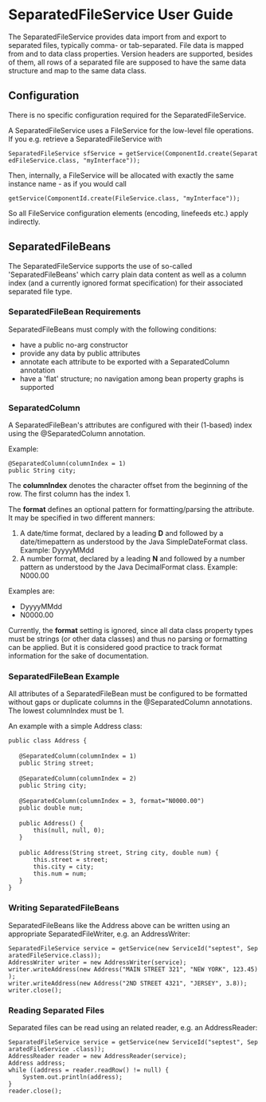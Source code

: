 = SeparatedFileService User Guide =

The SeparatedFileService provides data import from and export to separated files, typically comma- or tab-separated. File data is mapped from and to data class properties. Version headers are supported, besides of them, all rows of a separated file are supposed to have the same data structure and map to the same data class.

== Configuration ==

There is no specific configuration required for the SeparatedFileService.

A SeparatedFileService uses a FileService for the low-level file operations. If you e.g. retrieve a SeparatedFileService with

 SeparatedFileService sfService = getService(ComponentId.create(SeparatedFileService.class, "myInterface"));
 
Then, internally, a FileService will be allocated with exactly the same instance name - as if you would call

 getService(ComponentId.create(FileService.class, "myInterface"));

So all FileService configuration elements (encoding, linefeeds etc.) apply indirectly.

== SeparatedFileBeans ==

The SeparatedFileService supports the use of so-called 'SeparatedFileBeans' which carry plain data content as well as a column index (and a currently ignored format specification) for their associated separated file type.

=== SeparatedFileBean Requirements ===

SeparatedFileBeans must comply with the following conditions:

* have a public no-arg constructor
* provide any data by public attributes
* annotate each attribute to be exported with a SeparatedColumn annotation
* have a 'flat' structure; no navigation among bean property graphs is supported

=== SeparatedColumn ===

A SeparatedFileBean's attributes are configured with their (1-based) index using the @SeparatedColumn annotation.

Example:

 @SeparatedColumn(columnIndex = 1)
 public String city;

The '''columnIndex''' denotes the character offset from the beginning of the row. The first column has the index 1.

The '''format''' defines an optional pattern for formatting/parsing the attribute. It may be specified in two different manners:

# A date/time format, declared by a leading '''D''' and followed by a date/timepattern as understood by the Java SimpleDateFormat class. Example: DyyyyMMdd
# A number format, declared by a leading '''N''' and followed by a number pattern as understood by the Java DecimalFormat class. Example: N000.00

Examples are:

* DyyyyMMdd
* N0000.00

Currently, the '''format''' setting is ignored, since all data class property types must be strings (or other data classes) and thus no parsing or formatting can be applied. But it is considered good practice to track format information for the sake of documentation.

=== SeparatedFileBean Example ===

All attributes of a SeparatedFileBean must be configured to be formatted without gaps or duplicate columns in the @SeparatedColumn annotations. The lowest columnIndex must be 1.

An example with a simple Address class:

 public class Address {
 
    @SeparatedColumn(columnIndex = 1)
    public String street;
 
    @SeparatedColumn(columnIndex = 2)
    public String city;
 
    @SeparatedColumn(columnIndex = 3, format="N0000.00")
    public double num;
 
    public Address() {
        this(null, null, 0);
    }
 
    public Address(String street, String city, double num) {
        this.street = street;
        this.city = city;
        this.num = num;
    }
 }

=== Writing SeparatedFileBeans ===

SeparatedFileBeans like the Address above can be written using an appropriate SeparatedFileWriter, e.g. an AddressWriter:

 SeparatedFileService service = getService(new ServiceId("septest", SeparatedFileService.class));
 AddressWriter writer = new AddressWriter(service);
 writer.writeAddress(new Address("MAIN STREET 321", "NEW YORK", 123.45));
 writer.writeAddress(new Address("2ND STREET 4321", "JERSEY", 3.8));
 writer.close();

=== Reading Separated Files ===

Separated files can be read using an related reader, e.g. an AddressReader:

 SeparatedFileService service = getService(new ServiceId("septest", SeparatedFileService .class));
 AddressReader reader = new AddressReader(service);
 Address address;
 while ((address = reader.readRow()&nbsp;!= null) {
     System.out.println(address);
 }
 reader.close();
